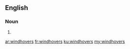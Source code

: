 ==English==

===Noun===
{{head|en}}

# {{plural of|windhover}}

[[ar:windhovers]]
[[fr:windhovers]]
[[ku:windhovers]]
[[my:windhovers]]